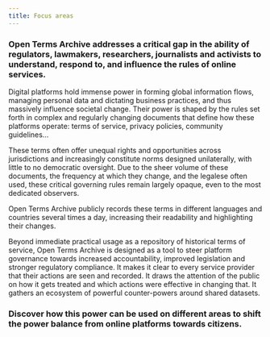 ```yaml
---
title: Focus areas
---
```


### Open Terms Archive addresses a critical gap in the ability of regulators, lawmakers, researchers, journalists and activists to understand, respond to, and influence the rules of online services.

Digital platforms hold immense power in forming global information flows, managing personal data and dictating business practices, and thus massively influence societal change. Their power is shaped by the rules set forth in complex and regularly changing documents that define how these platforms operate: terms of service, privacy policies, community guidelines…

These terms often offer unequal rights and opportunities across jurisdictions and increasingly constitute norms designed unilaterally, with little to no democratic oversight. Due to the sheer volume of these documents, the frequency at which they change, and the legalese often used, these critical governing rules remain largely opaque, even to the most dedicated observers.

Open Terms Archive publicly records these terms in different languages and countries several times a day, increasing their readability and highlighting their changes.

Beyond immediate practical usage as a repository of historical terms of service, Open Terms Archive is designed as a tool to steer platform governance towards increased accountability, improved legislation and stronger regulatory compliance.  It makes it clear to every service provider that their actions are seen and recorded. It draws the attention of the public on how it gets treated and which actions were effective in changing that. It gathers an ecosystem of powerful counter-powers around shared datasets.

### Discover how this power can be used on different areas to shift the power balance from online platforms towards citizens.
